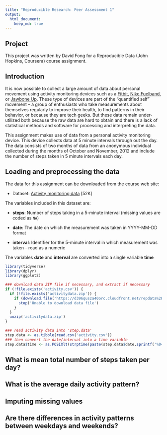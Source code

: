```yaml
---
title: "Reproducible Research: Peer Assessment 1"
output: 
  html_document:
    keep_md: true
---
```


## Project

This project was written by David Fong for a
Reproducible Data (John Hopkins, Coursera) course assignment.

## Introduction

It is now possible to collect a large amount of data about personal
movement using activity monitoring devices such as a
[Fitbit](http://www.fitbit.com), [Nike
Fuelband](http://www.nike.com/us/en_us/c/nikeplus-fuelband), or
[Jawbone Up](https://jawbone.com/up). These type of devices are part of
the "quantified self" movement -- a group of enthusiasts who take
measurements about themselves regularly to improve their health, to
find patterns in their behavior, or because they are tech geeks. But
these data remain under-utilized both because the raw data are hard to
obtain and there is a lack of statistical methods and software for
processing and interpreting the data.

This assignment makes use of data from a personal activity monitoring
device. This device collects data at 5 minute intervals through out the
day. The data consists of two months of data from an anonymous
individual collected during the months of October and November, 2012
and include the number of steps taken in 5 minute intervals each day.

## Loading and preprocessing the data

The data for this assignment can be downloaded from the course web
site:

* Dataset: [Activity monitoring data](https://d396qusza40orc.cloudfront.net/repdata%2Fdata%2Factivity.zip) [52K]

The variables included in this dataset are:

* **steps**: Number of steps taking in a 5-minute interval (missing
    values are coded as `NA`)

* **date**: The date on which the measurement was taken in YYYY-MM-DD
    format

* **interval**: Identifier for the 5-minute interval in which
    measurement was taken - read as a numeric

The variables **date** and **interval** are converted into a single variable **time**


``` r

library(tidyverse)
library(dplyr)
library(ggplot2)

### download data ZIP file if necessary, and extract if necessary
if (!file.exists('activity.csv')) {
  if (!file.exists('activitydata.zip')) {
    if (download.file('https://d396qusza40orc.cloudfront.net/repdata%2Fdata%2Factivity.zip','activitydata.zip')) {
      stop('Unable to download data file')
    }
  }
  unzip('activitydata.zip')
}

### read activity data into 'step.data'
step.data <- as.tibble(read.csv('activity.csv'))
### then convert the date/interval into a time variable
step.data$time <- as.POSIXlt(strptime(paste(step.data$date,sprintf('%04d',step.data$interval)),'%Y-%m-%d %H%M'))

``` 

## What is mean total number of steps taken per day?



## What is the average daily activity pattern?



## Imputing missing values



## Are there differences in activity patterns between weekdays and weekends?